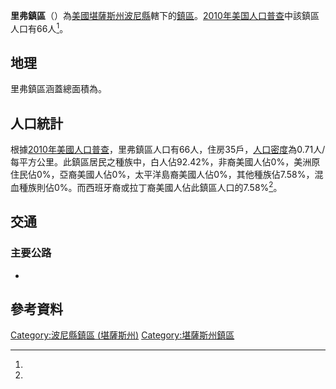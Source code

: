 {{noteTA
|G1=USState
}}
{{Infobox settlement
|official_name = 里弗鎮區
|native_name = River Township
|settlement_type = 鎮區
|pushpin_map=USA Kansas
|coordinates_display = inline,title
|coordinates_region = US-KS
|subdivision_type = [[世界政區索引|國家]]
|subdivision_name = [[美国|美国]]
|subdivision_type1 = [[美國行政區劃|州]]
|subdivision_name1 = [[堪薩斯州|堪薩斯州]]
|subdivision_type2 = [[堪薩斯州行政區劃|縣]]
|subdivision_name2 = [[波尼縣_(堪薩斯州)|波尼縣]]
|area_total_km2 = 92.32
|area_land_km2 = 92.32
|area_water_km2 = 0
|area_total_sq_mi =
|area_land_sq_mi =
|area_water_sq_mi =
|area_water_percent = 0
|population_as_of = [[2010年美国人口普查|2010]]
|population_footnotes = <ref name="Census 2010">{{cite web| url=http://factfinder2.census.gov| title=Race, Hispanic or Latino, Age, and Housing Occupancy: 2010 Census Redistricting Data, River township, Pawnee County, Kansas| publisher=U.S. Census Bureau, American FactFinder 2| accessdate=2016-09-10| archive-date=2013-09-11| archive-url=https://web.archive.org/web/20130911234518/http://factfinder2.census.gov/| dead-url=no}}</ref>
|population_total = 66
|population_density_km2 = auto
|elevation_footnotes = 
|elevation_m = 593
|elevation_ft = 
|latd = 38
|latm = 13
|lats = 05
|latNS = N
|longd = 98
|longm = 58
|longs = 03
|longEW = W
|postal_code_type =
|postal_code = 
|blank_name = [[聯邦資料處理標準|FIPS代碼]]
|blank_info = 20-60050
|blank1_name = [[地名信息系统|GNIS編號]] 
|blank1_info = [http://geonames.usgs.gov/pls/gnispublic/f?p=gnispq:3:::NO::P3_FID:0475733 0475733]
|website = 
|footnotes = 
}}

'''里弗鎮區'''（{{lang-en|'''River Township'''}}）為[[美國|美國]][[堪薩斯州|堪薩斯州]][[波尼縣_(堪薩斯州)|波尼縣]]轄下的[[行政鎮區|鎮區]]。[[2010年美国人口普查|2010年美国人口普查]]中該鎮區人口有66人<ref name="Census 2010"/>。

==地理==
里弗鎮區涵蓋總面積為{{convert|92.32|km2|sqmi}}。

==人口統計==
根據[[2010年美國人口普查|2010年美國人口普查]]，里弗鎮區人口有66人，住房35戶，[[人口密度|人口密度]]為0.71人/每平方公里。此鎮區居民之種族中，白人佔92.42%，非裔美國人佔0%，美洲原住民佔0%，亞裔美國人佔0%，太平洋島裔美國人佔0%，其他種族佔7.58%，混血種族則佔0%。而西班牙裔或拉丁裔美國人佔此鎮區人口的7.58%<ref name="Census 2010"/>。

==交通==
===主要公路===
*{{Jct|country=USA|US|56}}

==參考資料==
{{reflist}}

{{波尼縣 (堪薩斯州)}}

{{DEFAULTSORT:River}}
[[Category:波尼縣鎮區_(堪薩斯州)|Category:波尼縣鎮區 (堪薩斯州)]]
[[Category:堪薩斯州鎮區|Category:堪薩斯州鎮區]]

{{PawneeCountyKS-geo-stub}}